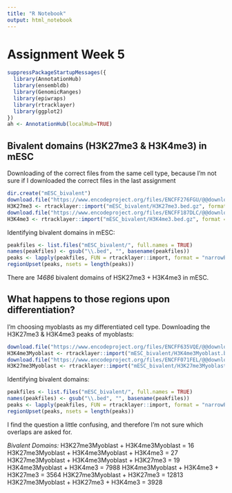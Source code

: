```yaml
---
title: "R Notebook"
output: html_notebook
---
```

# Assignment Week 5

```r
suppressPackageStartupMessages({
  library(AnnotationHub)
  library(ensembldb)
  library(GenomicRanges)
  library(epiwraps)
  library(rtracklayer)
  library(ggplot2)
})
ah <- AnnotationHub(localHub=TRUE)
```

## Bivalent domains (H3K27me3 & H3K4me3) in mESC

Downloading of the correct files from the same cell type, because I'm not sure if I downloaded the correct files in the last assignment
```r
dir.create("mESC_bivalent")
download.file("https://www.encodeproject.org/files/ENCFF276FGU/@@download/ENCFF276FGU.bed.gz", "mESC_bivalent/H3K27me3.bed.gz")
H3K27me3 <- rtracklayer::import("mESC_bivalent/H3K27me3.bed.gz", format = "narrowPeak")
download.file("https://www.encodeproject.org/files/ENCFF187DLC/@@download/ENCFF187DLC.bed.gz", "mESC_bivalent/H3K4me3.bed.gz")
H3K4me3 <- rtracklayer::import("mESC_bivalent/H3K4me3.bed.gz", format = "narrowPeak")
```

Identifying bivalent domains in mESC:
```r
peakfiles <- list.files("mESC_bivalent/", full.names = TRUE)
names(peakfiles) <- gsub("\\.bed", "", basename(peakfiles))
peaks <- lapply(peakfiles, FUN = rtracklayer::import, format = "narrowPeak")
regionUpset(peaks, nsets = length(peaks))
```
There are *14686* bivalent domains of HSK27me3 + H3K4me3 in mESC.

## What happens to those regions upon differentiation?

I'm choosing myoblasts as my differentiated cell type.
Downloading the H3K27me3 & H3K4me3 peaks of myoblasts:
```r
download.file("https://www.encodeproject.org/files/ENCFF635VQE/@@download/ENCFF635VQE.bed.gz", "mESC_bivalent/H3K4me3Myoblast.bed.gz")
H3K4me3Myoblast <- rtracklayer::import("mESC_bivalent/H3K4me3Myoblast.bed.gz", "narrowPeak")
download.file("https://www.encodeproject.org/files/ENCFF071FEL/@@download/ENCFF071FEL.bed.gz", "mESC_bivalent/H3K27me3Myoblast.bed.gz")
H3K27me3Myoblast <- rtracklayer::import("mESC_bivalent/H3K27me3Myoblast.bed.gz","narrowPeak")
```

Identifying bivalent domains:
```r
peakfiles <- list.files("mESC_bivalent/", full.names = TRUE)
names(peakfiles) <- gsub("\\.bed", "", basename(peakfiles))
peaks <- lapply(peakfiles, FUN = rtracklayer::import, format = "narrowPeak")
regionUpset(peaks, nsets = length(peaks))
```

I find the question a little confusing, and therefore I'm not sure which overlaps are asked for.

*Bivalent Domains:*
H3K27me3Myoblast + H3K4me3Myoblast = 16
H3K27me3Myoblast + H3K4me3Myoblast + H3K4me3 = 27
H3K27me3Myoblast + H3K4me3Myoblast + H3K27me3 = 19
H3K4me3Myoblast + H3K4me3 = 7988
H3K4me3Myoblast + H3K4me3 + H3K27me3 = 3564
H3K27me3Myoblast + H3K27me3 = 12813
H3K27me3Myoblast + H3K27me3 + H3K4me3 = 3928